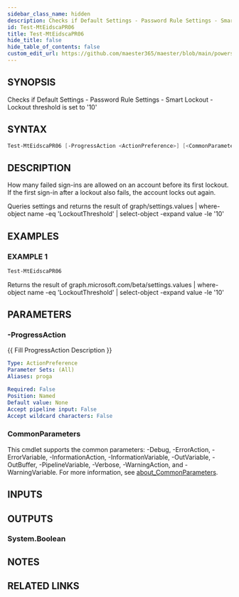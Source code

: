 ```yaml
---
sidebar_class_name: hidden
description: Checks if Default Settings - Password Rule Settings - Smart Lockout - Lockout threshold is set to '10'
id: Test-MtEidscaPR06
title: Test-MtEidscaPR06
hide_title: false
hide_table_of_contents: false
custom_edit_url: https://github.com/maester365/maester/blob/main/powershell/public/Test-MtEidscaPR06.ps1
---
```


## SYNOPSIS

Checks if Default Settings - Password Rule Settings - Smart Lockout - Lockout threshold is set to '10'

## SYNTAX

```powershell
Test-MtEidscaPR06 [-ProgressAction <ActionPreference>] [<CommonParameters>]
```

## DESCRIPTION

How many failed sign-ins are allowed on an account before its first lockout.
If the first sign-in after a lockout also fails, the account locks out again.

Queries settings
and returns the result of
 graph/settings.values | where-object name -eq 'LockoutThreshold' | select-object -expand value -le '10'

## EXAMPLES

### EXAMPLE 1

```powershell
Test-MtEidscaPR06
```

Returns the result of graph.microsoft.com/beta/settings.values | where-object name -eq 'LockoutThreshold' | select-object -expand value -le '10'

## PARAMETERS

### -ProgressAction

\{\{ Fill ProgressAction Description \}\}

```yaml
Type: ActionPreference
Parameter Sets: (All)
Aliases: proga

Required: False
Position: Named
Default value: None
Accept pipeline input: False
Accept wildcard characters: False
```

### CommonParameters

This cmdlet supports the common parameters: -Debug, -ErrorAction, -ErrorVariable, -InformationAction, -InformationVariable, -OutVariable, -OutBuffer, -PipelineVariable, -Verbose, -WarningAction, and -WarningVariable. For more information, see [about_CommonParameters](http://go.microsoft.com/fwlink/?LinkID=113216).

## INPUTS

## OUTPUTS

### System.Boolean

## NOTES

## RELATED LINKS
